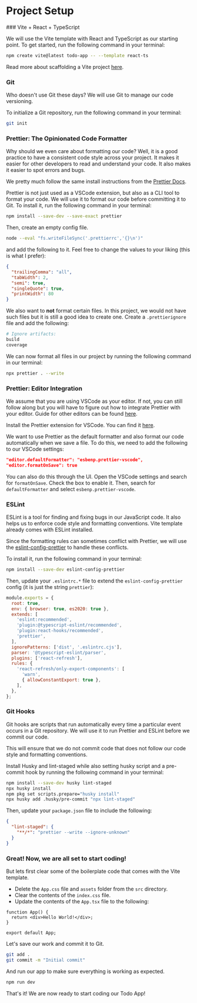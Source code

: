 
# Project Setup

<Steps>
### Vite + React + TypeScript
 
We will use the Vite template with React and TypeScript as our starting point. To get started, run the following command in your terminal:

```sh
npm create vite@latest todo-app -- --template react-ts
```

Read more about scaffolding a Vite project [here](https://vitejs.dev/guide/#scaffolding-your-first-vite-project).
 
### Git

Who doesn't use Git these days? We will use Git to manage our code versioning.

To initialize a Git repository, run the following command in your terminal:

```sh
git init
```

### Prettier: The Opinionated Code Formatter

<Callout>
  Why should we even care about formatting our code? Well, it is a good practice to have a consistent code style across your project. It makes it easier for other developers to read and understand your code. It also makes it easier to spot errors and bugs.
</Callout>

We pretty much follow the same install instructions from the [Prettier Docs](https://prettier.io/docs/en/install).

Prettier is not just used as a VSCode extension, but also as a CLI tool to format your code. We will use it to format our code before committing it to Git. To install it, run the following command in your terminal:

```sh
npm install --save-dev --save-exact prettier
```

Then, create an empty config file.

```sh
node --eval "fs.writeFileSync('.prettierrc','{}\n')"
```

and add the following to it. Feel free to change the values to your liking (this is what I prefer):

```json
{
  "trailingComma": "all",
  "tabWidth": 2,
  "semi": true,
  "singleQuote": true,
  "printWidth": 80
}
```

We also want to __not__ format certain files. In this project, we would not have such files but it is still a good idea to create one. Create a `.prettierignore` file and add the following:

```sh
# Ignore artifacts:
build
coverage
```

We can now format all files in our project by running the following command in our terminal:

```sh
npx prettier . --write
```

### Prettier: Editor Integration

We assume that you are using VSCode as your editor. If not, you can still follow along but you will have to figure out how to integrate Prettier with your editor. Guide for other editors can be found [here](https://prettier.io/docs/en/editors).

Install the Prettier extension for VSCode. You can find it [here](https://marketplace.visualstudio.com/items?itemName=esbenp.prettier-vscode).

We want to use Prettier as the default formatter and also format our code automatically when we save a file. To do this, we need to add the following to our VSCode settings:

```json
"editor.defaultFormatter": "esbenp.prettier-vscode",
"editor.formatOnSave": true
```

You can also do this through the UI. Open the VSCode settings and search for `formatOnSave`. Check the box to enable it. Then, search for `defaultFormatter` and select `esbenp.prettier-vscode`.

### ESLint

ESLint is a tool for finding and fixing bugs in our JavaScript code. It also helps us to enforce code style and formatting conventions. Vite template already comes with ESLint installed.

Since the formatting rules can sometimes conflict with Prettier, we will use the [eslint-config-prettier](https://github.com/prettier/eslint-config-prettier#installation) to handle these conflicts.

To install it, run the following command in your terminal:

```sh
npm install --save-dev eslint-config-prettier
```

Then, update your `.eslintrc.*` file to extend the `eslint-config-prettier` config (it is just the string `prettier`):

```js {8} showLineNumbers
module.exports = {
  root: true,
  env: { browser: true, es2020: true },
  extends: [
    'eslint:recommended',
    'plugin:@typescript-eslint/recommended',
    'plugin:react-hooks/recommended',
    'prettier',
  ],
  ignorePatterns: ['dist', '.eslintrc.cjs'],
  parser: '@typescript-eslint/parser',
  plugins: ['react-refresh'],
  rules: {
    'react-refresh/only-export-components': [
      'warn',
      { allowConstantExport: true },
    ],
  },
};
```

### Git Hooks

Git hooks are scripts that run automatically every time a particular event occurs in a Git repository. We will use it to run Prettier and ESLint before we commit our code. 

This will ensure that we do not commit code that does not follow our code style and formatting conventions.

Install Husky and lint-staged while also setting husky script and a pre-commit hook by running the following command in your terminal:
```sh
npm install --save-dev husky lint-staged
npx husky install
npm pkg set scripts.prepare="husky install"
npx husky add .husky/pre-commit "npx lint-staged"
```

Then, update your `package.json` file to include the following:
```json
{
  "lint-staged": {
    "**/*": "prettier --write --ignore-unknown"
  }
}
```

### Great! Now, we are all set to start coding!

But lets first clear some of the boilerplate code that comes with the Vite template.

- Delete the `App.css` file and `assets` folder from the `src` directory.
- Clear the contents of the `index.css` file.
- Update the contents of the `App.tsx` file to the following:

```tsx showLineNumbers filename="App.tsx"
function App() {
  return <div>Hello World!</div>;
}

export default App;
```

Let's save our work and commit it to Git.

```sh
git add .
git commit -m "Initial commit"
```

And run our app to make sure everything is working as expected.

```sh
npm run dev
```

That's it! We are now ready to start coding our Todo App!

</Steps>
